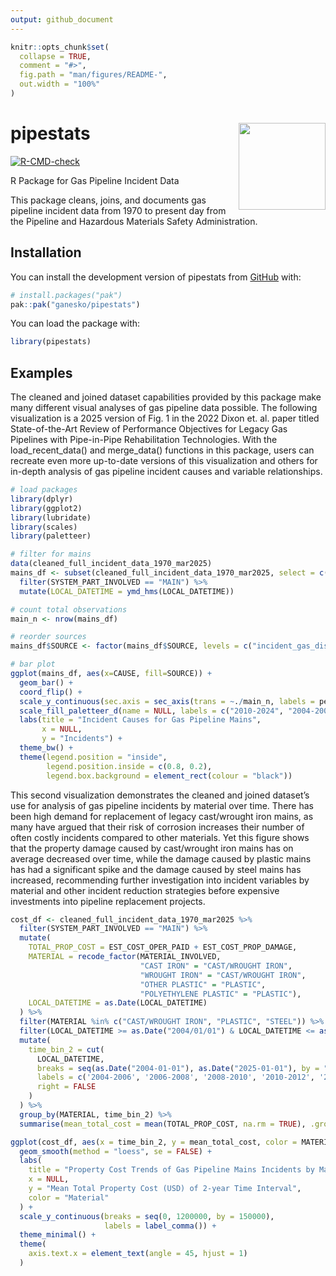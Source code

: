```yaml
---
output: github_document
---
```


<!-- README.md is generated from README.Rmd. Please edit that file -->

```r
knitr::opts_chunk$set(
  collapse = TRUE,
  comment = "#>",
  fig.path = "man/figures/README-",
  out.width = "100%"
)
```

# pipestats <img src='data-raw/pipestats_sticker.png' align="right" height="139"/>

<!-- badges: start -->
[![R-CMD-check](https://github.com/ganesko/pipestats/actions/workflows/R-CMD-check.yaml/badge.svg)](https://github.com/ganesko/pipestats/actions/workflows/R-CMD-check.yaml)
<!-- badges: end -->

R Package for Gas Pipeline Incident Data

This package cleans, joins, and documents gas pipeline incident data from 1970 to present day from the Pipeline and Hazardous Materials Safety Administration.

## Installation

You can install the development version of pipestats from [GitHub](https://github.com/) with:

``` r
# install.packages("pak")
pak::pak("ganesko/pipestats")
```

You can load the package with: 
```r
library(pipestats)
```

## Examples

The cleaned and joined dataset capabilities provided by this package make many different visual analyses of gas pipeline data possible. The following visualization is a 2025 version of Fig. 1 in the 2022 Dixon et. al. paper titled State-of-the-Art Review of Performance Objectives for Legacy Gas Pipelines with Pipe-in-Pipe Rehabilitation Technologies. With the load_recent_data() and merge_data() functions in this package, users can recreate even more up-to-date versions of this visualization and others for in-depth analysis of gas pipeline incident causes and variable relationships.

```r
# load packages
library(dplyr)
library(ggplot2)
library(lubridate)
library(scales)
library(paletteer)

# filter for mains
data(cleaned_full_incident_data_1970_mar2025)
mains_df <- subset(cleaned_full_incident_data_1970_mar2025, select = c(CAUSE, SOURCE, SYSTEM_PART_INVOLVED, LOCAL_DATETIME, NATURAL_FORCE_TYPE)) %>%
  filter(SYSTEM_PART_INVOLVED == "MAIN") %>%
  mutate(LOCAL_DATETIME = ymd_hms(LOCAL_DATETIME))

# count total observations
main_n <- nrow(mains_df)

# reorder sources
mains_df$SOURCE <- factor(mains_df$SOURCE, levels = c("incident_gas_distribution_jan2010_present", "incident_gas_distribution_mar2004_dec2009", "incident_gas_distribution_mid1984_feb2004", "incident_gas_distribution_1970_mid1984"))

# bar plot
ggplot(mains_df, aes(x=CAUSE, fill=SOURCE)) + 
  geom_bar() +
  coord_flip() + 
  scale_y_continuous(sec.axis = sec_axis(trans = ~./main_n, labels = percent)) +
  scale_fill_paletteer_d(name = NULL, labels = c("2010-2024", "2004-2009", "1984-2004", "1970-1984"), "ltc::fernande") + 
  labs(title = "Incident Causes for Gas Pipeline Mains",
       x = NULL, 
       y = "Incidents") + 
  theme_bw() + 
  theme(legend.position = "inside", 
        legend.position.inside = c(0.8, 0.2), 
        legend.box.background = element_rect(colour = "black"))
```
This second visualization demonstrates the cleaned and joined dataset's use for analysis of gas pipeline incidents by material over time. There has been high demand for replacement of legacy cast/wrought iron mains, as many have argued that their risk of corrosion increases their number of often costly incidents compared to other materials. Yet this figure shows that the property damage caused by cast/wrought iron mains has on average decreased over time, while the damage caused by plastic mains has had a significant spike and the damage caused by steel mains has increased, recommending further investigation into incident variables by material and other incident reduction strategies before expensive investments into pipeline replacement projects.

```r
cost_df <- cleaned_full_incident_data_1970_mar2025 %>%
  filter(SYSTEM_PART_INVOLVED == "MAIN") %>%
  mutate(
    TOTAL_PROP_COST = EST_COST_OPER_PAID + EST_COST_PROP_DAMAGE,
    MATERIAL = recode_factor(MATERIAL_INVOLVED, 
                             "CAST IRON" = "CAST/WROUGHT IRON",
                             "WROUGHT IRON" = "CAST/WROUGHT IRON",
                             "OTHER PLASTIC" = "PLASTIC",
                             "POLYETHYLENE PLASTIC" = "PLASTIC"),
    LOCAL_DATETIME = as.Date(LOCAL_DATETIME)
  ) %>%
  filter(MATERIAL %in% c("CAST/WROUGHT IRON", "PLASTIC", "STEEL")) %>%
  filter(LOCAL_DATETIME >= as.Date("2004/01/01") & LOCAL_DATETIME <= as.Date("2024/01/01")) %>%
  mutate(
    time_bin_2 = cut(
      LOCAL_DATETIME,
      breaks = seq(as.Date("2004-01-01"), as.Date("2025-01-01"), by = "2 years"),
      labels = c('2004-2006', '2006-2008', '2008-2010', '2010-2012', '2012-2014', '2014-2016', '2016-2018', '2018-2020', '2020-2022', '2022-2024'),
      right = FALSE
    )
  ) %>%
  group_by(MATERIAL, time_bin_2) %>%
  summarise(mean_total_cost = mean(TOTAL_PROP_COST, na.rm = TRUE), .groups = "drop")

ggplot(cost_df, aes(x = time_bin_2, y = mean_total_cost, color = MATERIAL, group = MATERIAL)) +
  geom_smooth(method = "loess", se = FALSE) +
  labs(
    title = "Property Cost Trends of Gas Pipeline Mains Incidents by Material (2004–2024)",
    x = NULL,
    y = "Mean Total Property Cost (USD) of 2-year Time Interval",
    color = "Material"
  ) +
  scale_y_continuous(breaks = seq(0, 1200000, by = 150000), 
                     labels = label_comma()) +
  theme_minimal() +
  theme(
    axis.text.x = element_text(angle = 45, hjust = 1)
  )
```

